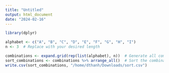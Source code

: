 ```yaml
---
title: "Untitled"
output: html_document
date: "2024-02-16"
---
```


```r
library(dplyr)

alphabet <- c("A", "B", "C", "D", "E", "F", "G", "H", "I")
n <- 3  # Replace with your desired length

combinations <- expand.grid(rep(list(alphabet), n))  # Generate all combinations of length n
sort_combinations <- combinations %>% arrange_all()  # Sort the combinations lexicographically
write.csv(sort_combinations, "/home/dthanh/Downloads/sort.csv")

```


